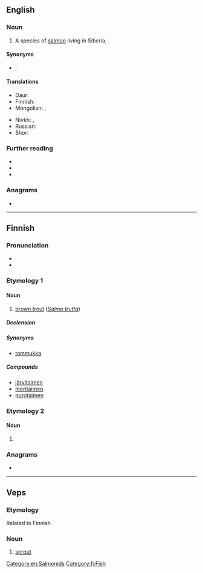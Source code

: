 ==English==
{{rfi|en}}

===Noun===
{{en-noun}}

# A species of [[salmon]] living in Siberia, {{taxlink|Hucho taimen|species|noshow=1|ver=161205}}.

====Synonyms====
* {{vern|Siberian salmon}}, {{vern|Siberian taimen}}

====Translations====
{{trans-top|''Hucho taimen''}}
* Daur: {{t|dta|xolboor}}
* Finnish: {{t|fi|siperianjokilohi}}
* Mongolian: {{t+|mn|тул}}, {{t|mn|[[тул]] [[загас]]}}
{{trans-mid}}
* Nivkh: {{t|niv|тʼыл}}, {{t|niv|ӽой}}
* Russian: {{t+|ru|тайме́нь|m}}
* Shor: {{t|cjs|пел}}
{{trans-bottom}}

===Further reading===
* {{pedia|Hucho taimen|i=1}}
* {{specieslite|Hucho taimen|i=1}}
* {{comcatlite|Hucho taimen|i=1}}

===Anagrams===
* {{anagrams|en|Tamien|Tieman|etamin|inmate|inmeat}}

[[Category:en:Salmonids]]

----

==Finnish==

===Pronunciation===
* {{IPA|lang=fi|[ˈt̪ɑime̞n]}}
* {{hyphenation|tai|men|lang=fi}}

===Etymology 1===
{{rfe|lang=fi}}
{{wikipedia|lang=fi}}

====Noun====
{{head|fi|noun}}

# [[brown trout]] (''[[Salmo trutta]]'')

=====Declension=====
{{fi-decl-sisar|taim|||en|a}}

=====Synonyms=====
* [[tammukka]]

=====Compounds=====
* [[järvitaimen]]
* [[meritaimen]]
* [[purotaimen]]

===Etymology 2===

====Noun====
{{head|fi|noun form}}

# {{fi-form of|case=genitive|pl=singular|taimi}}

===Anagrams===
* {{anagrams|fi|animet}}

[[Category:fi:Fish]]

----

==Veps==

===Etymology===
Related to Finnish {{m|fi|taimi}}.

===Noun===
{{vep-noun}}

# [[sprout]]